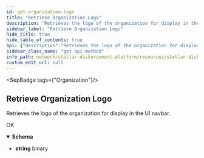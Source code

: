 ```yaml
---
id: get-organization-logo
title: "Retrieve Organization Logo"
description: "Retrieves the logo of the organization for display in the UI navbar."
sidebar_label: "Retrieve Organization Logo"
hide_title: true
hide_table_of_contents: true
api: {"description":"Retrieves the logo of the organization for display in the UI navbar.","operationId":"GetOrganizationLogo","tags":["Organization"],"responses":{"200":{"description":"OK","content":{"application/octet-stream":{"schema":{"type":"string","format":"binary"}}}}},"method":"get","path":"/organization/logo","securitySchemes":{"BearerAuth":{"type":"apiKey","name":"Authorization","in":"header","description":"JWT used for authentication, signed with an ES256 private key."},"BasicAuth":{"type":"http","scheme":"basic","description":"Basic HTTP Authentication with a base64-encoded string of 'ADMIN_ACCOUNT:ADMIN_API_KEY'."}},"info":{"title":"Stellar Disbursement Platform API","version":"","description":"The Stellar Disbursement Platform (SDP) is a tool built for organizations to make bulk payments to a group of recipients over the Stellar network. You can read more about using the SDP [here](https://developers.stellar.org/docs/category/use-the-stellar-disbursement-platform)."},"postman":{"name":"Retrieve Organization Logo","description":{"content":"Retrieves the logo of the organization for display in the UI navbar.","type":"text/plain"},"url":{"path":["organization","logo"],"host":["{{baseUrl}}"],"query":[],"variable":[]},"header":[{"key":"Accept","value":"application/octet-stream"}],"method":"GET"}}
sidebar_class_name: "get api-method"
info_path: network/stellar-disbursement-platform/resources/stellar-disbursement-platform-api
custom_edit_url: null
---
```



<SepBadge tags={"Organization"}/>


## Retrieve Organization Logo



Retrieves the logo of the organization for display in the UI navbar.

<div><ApiTabs><TabItem label={"200"} value={"200"}><div>

OK

</div><div><MimeTabs schemaType={"response"}><TabItem label={"application/octet-stream"} value={"application/octet-stream"}><SchemaTabs><TabItem label={"Schema"} value={"Schema"}><details style={{}} data-collapsed={false} open={true}><summary style={{"textAlign":"left"}}><strong>Schema</strong></summary><div style={{"textAlign":"left","marginLeft":"1rem"}}></div><ul style={{"marginLeft":"1rem"}}><li><div><strong>string</strong><span style={{"opacity":"0.6"}}> binary</span></div></li></ul></details></TabItem></SchemaTabs></TabItem></MimeTabs></div></TabItem></ApiTabs></div>

